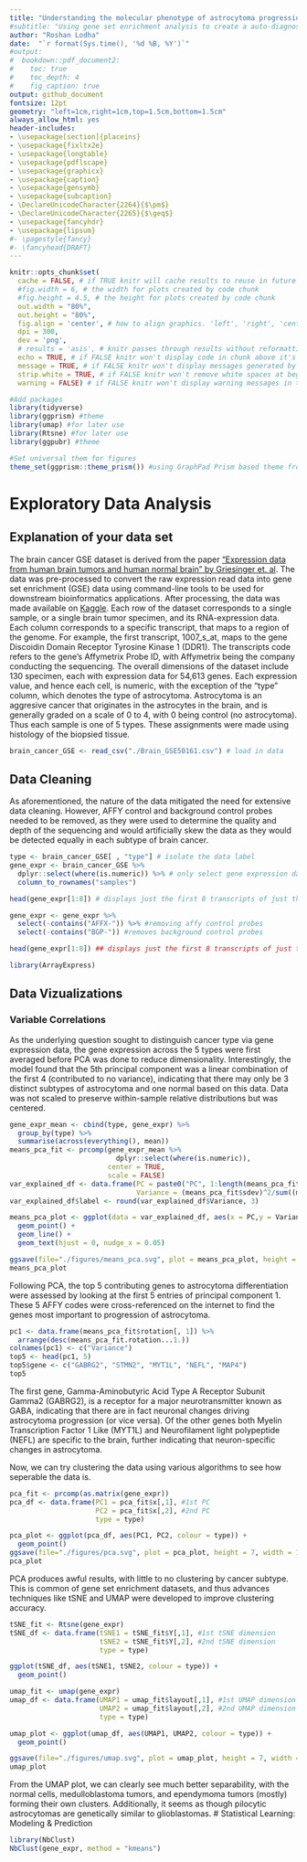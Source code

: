 ```yaml
---
title: "Understanding the molecular phenotype of astrocytoma progression"
#subtitle: "Using gene set enrichment analysis to create a auto-diagnostic tool for astrocytoma" 
author: "Roshan Lodha"
date:  "`r format(Sys.time(), '%d %B, %Y')`"
#output:
#  bookdown::pdf_document2:
#    toc: true
#    toc_depth: 4
#    fig_caption: true
output: github_document
fontsize: 12pt
geometry: "left=1cm,right=1cm,top=1.5cm,bottom=1.5cm"
always_allow_html: yes
header-includes:
- \usepackage[section]{placeins}
- \usepackage{fixltx2e}
- \usepackage{longtable}
- \usepackage{pdflscape}
- \usepackage{graphicx}
- \usepackage{caption}
- \usepackage{gensymb}
- \usepackage{subcaption}
- \DeclareUnicodeCharacter{2264}{$\pm$}
- \DeclareUnicodeCharacter{2265}{$\geq$}
- \usepackage{fancyhdr}
- \usepackage{lipsum}
#- \pagestyle{fancy}
#- \fancyhead{DRAFT}
---
```


```r

knitr::opts_chunk$set(
  cache = FALSE, # if TRUE knitr will cache results to reuse in future knits
  #fig.width = 6, # the width for plots created by code chunk
  #fig.height = 4.5, # the height for plots created by code chunk
  out.width = "80%", 
  out.height = "80%",
  fig.align = 'center', # how to align graphics. 'left', 'right', 'center'
  dpi = 300, 
  dev = 'png',
  # results = 'asis', # knitr passes through results without reformatting
  echo = TRUE, # if FALSE knitr won't display code in chunk above it's results
  message = TRUE, # if FALSE knitr won't display messages generated by code
  strip.white = TRUE, # if FALSE knitr won't remove white spaces at beg or end
  warning = FALSE) # if FALSE knitr won't display warning messages in the doc

#Add packages
library(tidyverse)
library(ggprism) #theme
library(umap) #for later use
library(Rtsne) #for later use
library(ggpubr) #theme

#Set universal them for figures
theme_set(ggprism::theme_prism()) #using GraphPad Prism based theme from ggprism package

```

# Exploratory Data Analysis

## Explanation of your data set
  The brain cancer GSE dataset is derived from the paper ["Expression data from human brain tumors and human normal brain" by Griesinger et. al](https://www.ncbi.nlm.nih.gov/geo/query/acc.cgi?acc=GSE50161). The data was pre-processed to convert the raw expression read data into gene set enrichment (GSE) data using command-line tools to be used for downstream bioinformatics applications. After processing, the data was made available on [Kaggle](https://www.kaggle.com/brunogrisci/brain-cancer-gene-expression-cumida). 
  Each row of the dataset corresponds to a single sample, or a single brain tumor specimen, and its RNA-expression data. Each column corresponds to a specific transcript, that maps to a region of the genome. For example, the first transcript, 1007_s_at, maps to the gene Discoidin Domain Receptor Tyrosine Kinase 1 (DDR1). The transcripts code refers to the gene's Affymetrix Probe ID, with Affymetrix being the company conducting the sequencing. The overall dimensions of the dataset include 130 specimen, each with expression data for 54,613 genes. Each expression value, and hence each cell, is numeric, with the exception of the "type" column, which denotes the type of astrocytoma. 
  Astrocytoma is an aggresive cancer that originates in the astrocytes in the brain, and is generally graded on a scale of 0 to 4, with 0 being control (no astrocytoma). Thus each sample is one of 5 types. These assignments were made using histology of the biopsied tissue. 

```r
brain_cancer_GSE <- read_csv("./Brain_GSE50161.csv") # load in data
```

## Data Cleaning
  As aforementioned, the nature of the data mitigated the need for extensive data cleaning. However, AFFY control and background control probes needed to be removed, as they were used to determine the quality and depth of the sequencing and would artificially skew the data as they would be detected equally in each subtype of brain cancer. 
``` r
type <- brain_cancer_GSE[ , "type"] # isolate the data label
gene_expr <- brain_cancer_GSE %>% 
  dplyr::select(where(is.numeric)) %>% # only select gene expression data
  column_to_rownames("samples")

head(gene_expr[1:8]) # displays just the first 8 transcripts of just the first 5 samples

gene_expr <- gene_expr %>% 
  select(-contains("AFFX-")) %>% #removing affy control probes
  select(-contains("BGP-")) #removes background control probes 

head(gene_expr[1:8]) ## displays just the first 8 transcripts of just the first 5 samples
```
```r
library(ArrayExpress)
```

## Data Vizualizations

### Variable Correlations
  As the underlying question sought to distinguish cancer type via gene expression data, the gene expression across the 5 types were first averaged before PCA was done to reduce dimensionality. Interestingly, the model found that the 5th principal component was a linear combination of the first 4 (contributed to no variance), indicating that there may only be 3 distinct subtypes of astrocytoma and one normal based on this data. 
  Data was not scaled to preserve within-sample relative distributions but was centered. 
```r
gene_expr_mean <- cbind(type, gene_expr) %>%
  group_by(type) %>%
  summarise(across(everything(), mean))
means_pca_fit <- prcomp(gene_expr_mean %>% 
                          dplyr::select(where(is.numeric)), 
                        center = TRUE, 
                        scale = FALSE)
var_explained_df <- data.frame(PC = paste0("PC", 1:length(means_pca_fit$sdev)),
                               Variance = (means_pca_fit$sdev)^2/sum((means_pca_fit$sdev)^2))
var_explained_df$label <- round(var_explained_df$Variance, 3)

means_pca_plot <- ggplot(data = var_explained_df, aes(x = PC,y = Variance, group = 1, label = label)) +
  geom_point() + 
  geom_line() + 
  geom_text(hjust = 0, nudge_x = 0.05)

ggsave(file="./figures/means_pca.svg", plot = means_pca_plot, height = 7, width = 7)
means_pca_plot
```

  Following PCA, the top 5 contributing genes to astrocytoma differentiation were assessed by looking at the first 5 entries of principal component 1. These 5 AFFY codes were cross-referenced on the internet to find the genes most important to progression of astrocytoma. 
```r
pc1 <- data.frame(means_pca_fit$rotation[, 1]) %>% 
  arrange(desc(means_pca_fit.rotation...1.))
colnames(pc1) <- c("Variance")
top5 <- head(pc1, 5)
top5$gene <- c("GABRG2", "STMN2", "MYT1L", "NEFL", "MAP4")
top5
```
  The first gene, Gamma-Aminobutyric Acid Type A Receptor Subunit Gamma2 (GABRG2), is a receptor for a major neurotransmitter known as GABA, indicating that there are in fact neuronal changes driving astrocytoma progression (or vice versa). Of the other genes both Myelin Transcription Factor 1 Like (MYT1L) and Neurofilament light polypeptide (NEFL) are specific to the brain, further indicating that neuron-specific changes in astrocytoma. 
  
  Now, we can try clustering the data using various algorithms to see how seperable the data is. 
```r
pca_fit <- prcomp(as.matrix(gene_expr))
pca_df <- data.frame(PC1 = pca_fit$x[,1], #1st PC
                     PC2 = pca_fit$x[,2], #2nd PC
                     type = type)

pca_plot <- ggplot(pca_df, aes(PC1, PC2, colour = type)) + 
  geom_point()
ggsave(file="./figures/pca.svg", plot = pca_plot, height = 7, width = 10)
pca_plot
```
  PCA produces awful results, with little to no clustering by cancer subtype. This is common of gene set enrichment datasets, and thus advances techniques like tSNE and UMAP were developed to improve clustering accuracy.
```r
tSNE_fit <- Rtsne(gene_expr)
tSNE_df <- data.frame(tSNE1 = tSNE_fit$Y[,1], #1st tSNE dimension
                      tSNE2 = tSNE_fit$Y[,2], #2nd tSNE dimension
                      type = type)

ggplot(tSNE_df, aes(tSNE1, tSNE2, colour = type)) +
  geom_point()
```

```r
umap_fit <- umap(gene_expr)
umap_df <- data.frame(UMAP1 = umap_fit$layout[,1], #1st UMAP dimension
                      UMAP2 = umap_fit$layout[,2], #2nd UMAP dimension
                      type = type)

umap_plot <- ggplot(umap_df, aes(UMAP1, UMAP2, colour = type)) +
  geom_point()

ggsave(file="./figures/umap.svg", plot = umap_plot, height = 7, width = 10)
umap_plot
```
  From the UMAP plot, we can clearly see much better separability, with the normal cells, medulloblastoma tumors, and ependymoma tumors (mostly) forming their own clusters. Additionally, it seems as though pilocytic astrocytomas are genetically similar to glioblastomas. 
# Statistical Learning: Modeling \& Prediction

```r
library(NbClust)
NbClust(gene_expr, method = "kmeans")
```


